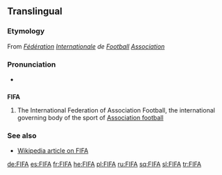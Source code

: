 {{see|fifa}}
==Translingual==
===Etymology===
From {{F.}} ''[[fédération|Fédération]] [[international|Internationale]] de [[football#French|Football]] [[association#French|Association]]''

===Pronunciation===
*{{IPA|/fiːfə/}}

==={{acronym}}===
'''FIFA'''

#{{football}} The International Federation of Association Football, the international governing body of the sport of [[Association football]]

===See also===
*[[w:FIFA|Wikipedia article on FIFA]]

[[de:FIFA]]
[[es:FIFA]]
[[fr:FIFA]]
[[he:FIFA]]
[[pl:FIFA]]
[[ru:FIFA]]
[[sq:FIFA]]
[[sl:FIFA]]
[[tr:FIFA]]